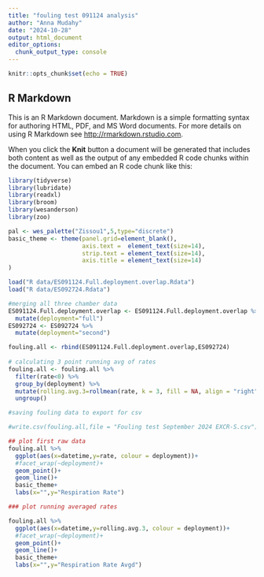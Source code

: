 ```yaml
---
title: "fouling test 091124 analysis"
author: "Anna Mudahy"
date: "2024-10-28"
output: html_document
editor_options: 
  chunk_output_type: console
---
```


```r
knitr::opts_chunk$set(echo = TRUE)
```

## R Markdown

This is an R Markdown document. Markdown is a simple formatting syntax for authoring HTML, PDF, and MS Word documents. For more details on using R Markdown see <http://rmarkdown.rstudio.com>.

When you click the **Knit** button a document will be generated that includes both content as well as the output of any embedded R code chunks within the document. You can embed an R code chunk like this:


```r

library(tidyverse)
library(lubridate)
library(readxl)
library(broom)
library(wesanderson)
library(zoo)

pal <- wes_palette("Zissou1",5,type="discrete")
basic_theme <- theme(panel.grid=element_blank(),
                     axis.text =  element_text(size=14),
                     strip.text = element_text(size=14),
                     axis.title = element_text(size=14)
)
```


```r

load("R data/ES091124.Full.deployment.overlap.Rdata")
load("R data/ES092724.Rdata")


```

```r
#merging all three chamber data
ES091124.Full.deployment.overlap <- ES091124.Full.deployment.overlap %>% 
  mutate(deployment="full")
ES092724 <- ES092724 %>% 
  mutate(deployment="second")

fouling.all <- rbind(ES091124.Full.deployment.overlap,ES092724)
 
# calculating 3 point running avg of rates 
fouling.all <- fouling.all %>% 
  filter(rate<0) %>% 
  group_by(deployment) %>% 
  mutate(rolling.avg.3=rollmean(rate, k = 3, fill = NA, align = "right")) %>% 
  ungroup()

#saving fouling data to export for csv

#write.csv(fouling.all,file = "Fouling test September 2024 EXCR-S.csv")

```


```r
## plot first raw data
fouling.all %>% 
  ggplot(aes(x=datetime,y=rate, colour = deployment))+
  #facet_wrap(~deployment)+
  geom_point()+
  geom_line()+
  basic_theme+
  labs(x="",y="Respiration Rate")

### plot running averaged rates

fouling.all %>% 
  ggplot(aes(x=datetime,y=rolling.avg.3, colour = deployment))+
  #facet_wrap(~deployment)+
  geom_point()+
  geom_line()+
  basic_theme+
  labs(x="",y="Respiration Rate Avgd")



```

